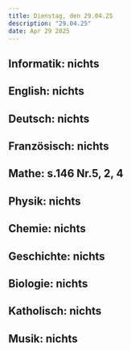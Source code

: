 ```yaml
---
title: Dienstag, den 29.04.25
description: "29.04.25"
date: Apr 29 2025
---
```

## Informatik: nichts
## English: nichts
## Deutsch: nichts
## Französisch: nichts
## Mathe: s.146 Nr.5, 2, 4
## Physik: nichts
## Chemie: nichts
## Geschichte: nichts
## Biologie: nichts
## Katholisch: nichts
## Musik: nichts